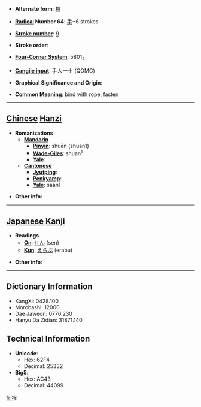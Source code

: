 * '''Alternate form''': [[揎]]

* '''[[Wiktionary:Chinese radical index| Radical]] Number 64''': [[Wiktionary:Chinese radical index 手|手]]+6 strokes

* '''[[Wiktionary:Chinese total strokes index|Stroke number]]''': [[Wiktionary:Chinese total strokes index 9|9]]

* '''Stroke order''': 

* '''[[Wiktionary:Chinese four corner index|Four-Corner System]]''': 5801<sub>4</sub>

* '''[[Wiktionary:Chinese Cangjie index|Cangjie input]]''': 手人一土 (QOMG)

* '''Graphical Significance and Origin''': 

* '''Common Meaning''': bind with rope, fasten

----

== [[Chinese]] [[Hanzi]] ==

* '''Romanizations'''
** '''[[Mandarin]]'''
*** '''[[Pinyin]]''': shuān (shuan1)
*** '''[[Wade-Giles]]''': shuan<sup>1</sup>
*** '''[[Yale]]''': 
** '''[[Cantonese]]'''
*** '''[[Jyutping]]''':
*** '''[[Penkyamp]]''': 
*** '''[[Yale]]''': saan1

* '''Other info''': 

----

== [[Japanese]] [[Kanji]] ==

* '''Readings'''
** '''[[On]]''': [[せん]] (sen)
** '''[[Kun]]''': [[えらぶ]] (erabu)

* '''Other info''':  

----

== Dictionary Information ==

* KangXi: 0428.100
* Morobashi: 12000
* Dae Jaweon: 0776.230
* Hanyu Da Zidian: 31871.140

== Technical Information ==

* '''Unicode''':
** Hex: 62F4
** Decimal: 25332
* '''Big5''':
** Hex: AC43
** Decimal: 44099

[[fr:拴]]